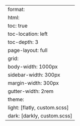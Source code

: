 ---
format:
  html:
    toc: true
    toc-location: left
    toc-depth: 3
    page-layout: full
    grid:
      body-width: 1000px
      sidebar-width: 300px
      margin-width: 300px
      gutter-width: 2rem
    theme:
      light: [flatly, custom.scss]
      dark: [darkly, custom.scss]
---